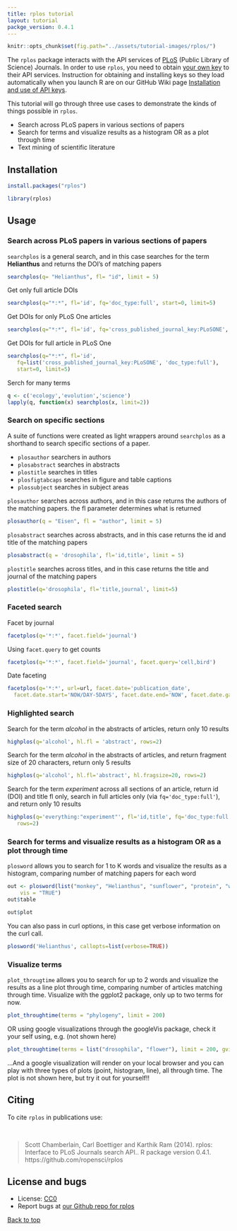 ```yaml
---
title: rplos tutorial
layout: tutorial
packge_version: 0.4.1
---
```


```r
knitr::opts_chunk$set(fig.path="../assets/tutorial-images/rplos/")
```

The `rplos` package interacts with the API services of [PLoS](http://www.plos.org/) (Public Library of Science) Journals. In order to use `rplos`, you need to obtain [your own key](http://api.plos.org/registration/) to their API services. Instruction for obtaining and installing keys so they load automatically when you launch R are on our GitHub Wiki page [Installation and use of API keys](https://github.com/ropensci/rOpenSci/wiki/Installation-and-use-of-API-keys).

This tutorial will go through three use cases to demonstrate the kinds
of things possible in `rplos`.

* Search across PLoS papers in various sections of papers
* Search for terms and visualize results as a histogram OR as a plot through time
* Text mining of scientific literature

<section id="installation">

## Installation


```r
install.packages("rplos")
```

```r
library(rplos)
```

<section id="usage">

## Usage

### Search across PLoS papers in various sections of papers

`searchplos` is a general search, and in this case searches for the term
**Helianthus** and returns the DOI's of matching papers

```r
searchplos(q= "Helianthus", fl= "id", limit = 5)
```

Get only full article DOIs

```r
searchplos(q="*:*", fl='id', fq='doc_type:full', start=0, limit=5)
```

Get DOIs for only PLoS One articles

```r
searchplos(q="*:*", fl='id', fq='cross_published_journal_key:PLoSONE', start=0, limit=5)
```

Get DOIs for full article in PLoS One

```r
searchplos(q="*:*", fl='id',
   fq=list('cross_published_journal_key:PLoSONE', 'doc_type:full'),
   start=0, limit=5)
```

Serch for many terms

```r
q <- c('ecology','evolution','science')
lapply(q, function(x) searchplos(x, limit=2))
```

### Search on specific sections

A suite of functions were created as light wrappers around `searchplos` as a shorthand to search specific sections of a paper.

* `plosauthor` searchers in authors
* `plosabstract` searches in abstracts
* `plostitle` searches in titles
* `plosfigtabcaps` searches in figure and table captions
* `plossubject` searches in subject areas

`plosauthor` searches across authors, and in this case returns the authors of the matching papers. the fl parameter determines what is returned

```r
plosauthor(q = "Eisen", fl = "author", limit = 5)
```

`plosabstract` searches across abstracts, and in this case returns the id and title of the matching papers

```r
plosabstract(q = 'drosophila', fl='id,title', limit = 5)
```

`plostitle` searches across titles, and in this case returns the title and journal of the matching papers

```r
plostitle(q='drosophila', fl='title,journal', limit=5)
```

### Faceted search

Facet by journal

```r
facetplos(q='*:*', facet.field='journal')
```

Using `facet.query` to get counts

```r
facetplos(q='*:*', facet.field='journal', facet.query='cell,bird')
```

Date faceting

```r
facetplos(q='*:*', url=url, facet.date='publication_date',
  facet.date.start='NOW/DAY-5DAYS', facet.date.end='NOW', facet.date.gap='+1DAY')
```

### Highlighted search

Search for the term _alcohol_ in the abstracts of articles, return only 10 results

```r
highplos(q='alcohol', hl.fl = 'abstract', rows=2)
```

Search for the term _alcohol_ in the abstracts of articles, and return fragment size of 20 characters, return only 5 results

```r
highplos(q='alcohol', hl.fl='abstract', hl.fragsize=20, rows=2)
```

Search for the term _experiment_ across all sections of an article, return id (DOI) and title fl only, search in full articles only (via `fq='doc_type:full'`), and return only 10 results

```r
highplos(q='everything:"experiment"', fl='id,title', fq='doc_type:full',
   rows=2)
```

### Search for terms and visualize results as a histogram OR as a plot through time

`plosword` allows you to search for 1 to K words and visualize the results
as a histogram, comparing number of matching papers for each word

```r
out <- plosword(list("monkey", "Helianthus", "sunflower", "protein", "whale"),
    vis = "TRUE")
out$table
```

```r
out$plot
```

You can also pass in curl options, in this case get verbose information on the curl call.

```r
plosword('Helianthus', callopts=list(verbose=TRUE))
```

### Visualize terms

`plot_througtime` allows you to search for up to 2 words and visualize the results as a line plot through time, comparing number of articles matching through time. Visualize with the ggplot2 package, only up to two terms for now.

```r
plot_throughtime(terms = "phylogeny", limit = 200)
```

OR using google visualizations through the googleVis package, check it your self using, e.g. (not shown here)

```r
plot_throughtime(terms = list("drosophila", "flower"), limit = 200, gvis = TRUE)
```

...And a google visualization will render on your local browser and you
can play with three types of plots (point, histogram, line), all through
time. The plot is not shown here, but try it out for yourself!!

<section id="citing">

## Citing

To cite `rplos` in publications use:

<br>

> Scott Chamberlain, Carl Boettiger and Karthik Ram (2014). rplos: Interface to PLoS Journals search API.. R package version 0.4.1. https://github.com/ropensci/rplos

<section id="license_bugs">

## License and bugs

* License: [CC0](http://creativecommons.org/choose/zero/)
* Report bugs at [our Github repo for rplos](https://github.com/ropensci/rplos/issues?state=open)

[Back to top](#top)
